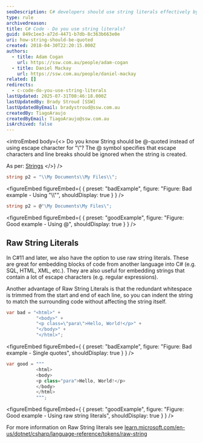 ```yaml
---
seoDescription: C# developers should use string literals effectively by choosing between quoted strings and raw string literals to avoid escape characters and improve code readability.
type: rule
archivedreason:
title: C# Code - Do you use string literals?
guid: 849c1ee3-a72d-4471-b7db-8c363b663e0e
uri: how-string-should-be-quoted
created: 2018-04-30T22:20:15.000Z
authors:
  - title: Adam Cogan
    url: https://ssw.com.au/people/adam-cogan
  - title: Daniel Mackay
    url: https://ssw.com.au/people/daniel-mackay
related: []
redirects:
  - c-code-do-you-use-string-literals
lastUpdated: 2025-07-31T00:46:18.000Z
lastUpdatedBy: Brady Stroud [SSW]
lastUpdatedByEmail: bradystroud@ssw.com.au
createdBy: TiagoAraujo
createdByEmail: TiagoAraujo@ssw.com.au
isArchived: false
---
```


<introEmbed
  body={<>
Do you know String should be @-quoted instead of using escape character for "\\"?
The @ symbol specifies that escape characters and line breaks should be ignored when the string is created.

As per: [Strings]([https://docs.microsoft.com/en-us/previous-versions/visualstudio/visual-studio-2008/c84eby0h(v=vs.90?WT.mc_id=DT-MVP-33518)?redirectedfrom=MSDN](https://docs.microsoft.com/en-us/previous-versions/visualstudio/visual-studio-2008/c84eby0h(v=vs.90?WT.mc_id=DT-MVP-33518)?redirectedfrom=MSDN))
  </>}
/>
```cs
string p2 = "\\My Documents\\My Files\\";
```
<figureEmbed figureEmbed={ {
  preset: "badExample",
  figure: "Figure: Bad example - Using \"\\\\\"",
  shouldDisplay: true
} } />


```cs
string p2 = @"\My Documents\My Files\";
```
<figureEmbed figureEmbed={ {
  preset: "goodExample",
  figure: "Figure: Good example - Using @",
  shouldDisplay: true
} } />


## Raw String Literals

In C#11 and later, we also have the option to use raw string literals. These are great for embedding blocks of code from another language into C# (e.g. SQL, HTML, XML, etc.). They are also useful for embedding strings that contain a lot of escape characters (e.g. regular expressions).

Another advantage of Raw String Literals is that the redundant whitespace is trimmed from the start and end of each line, so you can indent the string to match the surrounding code without affecting the string itself.

```cs
var bad = "<html>" +
           "<body>" +
           "<p class=\"para\">Hello, World!</p>" +
           "</body>" +
           "</html>";
```
<figureEmbed figureEmbed={ {
  preset: "badExample",
  figure: "Figure: Bad example - Single quotes",
  shouldDisplay: true
} } />


```cs
var good = """
           <html>
           <body>
           <p class="para">Hello, World!</p>
           </body>
           </html>
           """;
```
<figureEmbed figureEmbed={ {
  preset: "goodExample",
  figure: "Figure: Good example - Using raw string literals",
  shouldDisplay: true
} } />


For more information on Raw String literals see [learn.microsoft.com/en-us/dotnet/csharp/language-reference/tokens/raw-string](https://learn.microsoft.com/en-us/dotnet/csharp/language-reference/tokens/raw-string?WT.mc_id=DT-MVP-33518)
